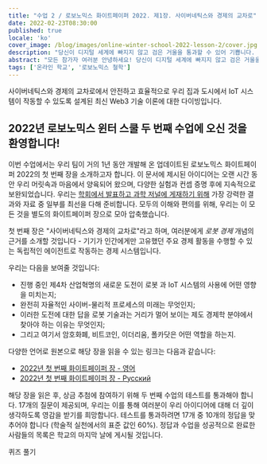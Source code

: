 ```yaml
---
title: "수업 2 / 로보노믹스 화이트페이퍼 2022. 제1장. 사이버네틱스와 경제의 교차로"
date: 2022-02-23T08:30:00
published: true
locale: 'ko'
cover_image: /blog/images/online-winter-school-2022-lesson-2/cover.jpg
description: "당신이 디지털 세계에 빠지지 않고 검은 거울을 통과할 수 있어 기쁩니다. 하지만 이제 더 깊은 다이빙이 당신을 기다리고 있습니다... 사이버네틱스와 경제의 교차로에서 안전하고 효율적으로 우리 집과 도시에서 IoT 시스템이 작동할 수 있도록 설계된 최신 Web3 기술 이론에 대한 다이빙입니다."
abstract: "모든 참가자 여러분 안녕하세요! 당신이 디지털 세계에 빠지지 않고 검은 거울을 통과할 수 있어 기쁩니다. 하지만 이제 더 깊은 다이빙이 당신을 기다리고 있습니다..."
tags: ['온라인 학교', '로보노믹스 철학']
---
```


<PostExpiredInfo/>

 사이버네틱스와 경제의 교차로에서 안전하고 효율적으로 우리 집과 도시에서 IoT 시스템이 작동할 수 있도록 설계된 최신 Web3 기술 이론에 대한 다이빙입니다.

## 2022년 로보노믹스 윈터 스쿨 두 번째 수업에 오신 것을 환영합니다!

이번 수업에서는 우리 팀이 거의 1년 동안 개발해 온 업데이트된 로보노믹스 화이트페이퍼 2022의 첫 번째 장을 소개하고자 합니다. 이 문서에 제시된 아이디어는 오랜 시간 동안 우리 머릿속과 마음에서 양육되어 왔으며, 다양한 실험과 컨셉 증명 후에 지속적으로 보완되었습니다. 우리는 [학회에서 발표하고 과학 저널에 게재하기 위해](https://robonomics.network/papers/) 가장 강력한 결과와 자료 중 일부를 최선을 다해 준비합니다. 모두의 이해와 편의를 위해, 우리는 이 모든 것을 별도의 화이트페이퍼 장으로 모아 압축했습니다.

첫 번째 장은 "사이버네틱스와 경제의 교차로"라고 하며, 여러분에게 *로봇 경제* 개념의 근거를 소개할 것입니다 - 기기가 인간에게만 고유했던 주요 경제 활동을 수행할 수 있는 독립적인 에이전트로 작동하는 경제 시스템입니다.

<TextCard>

우리는 다음을 보여줄 것입니다:

- 진행 중인 제4차 산업혁명의 새로운 도전이 로봇 과 IoT 시스템의 사용에 어떤 영향을 미치는지;
- 완전히 자율적인 사이버-물리적 프로세스의 미래는 무엇인지;
- 이러한 도전에 대한 답을 로봇 기술과는 거리가 멀어 보이는 제도 경제학 분야에서 찾아야 하는 이유는 무엇인지;
- 그리고 여기서 암호화폐, 비트코인, 이더리움, 폴카닷은 어떤 역할을 하는지.

</TextCard>


<TextCard>

다양한 언어로 원본으로 해당 장을 읽을 수 있는 링크는 다음과 같습니다:

- [2022년 첫 번째 화이트페이퍼 장 - 영어](https://ipfs.io/ipfs/QmaxrVWRkNJ9FZmcetE1gBfG3YUKHZifQP9tjmtPGFB3zi)
- [2022년 첫 번째 화이트페이퍼 장 - Русский](https://ipfs.io/ipfs/QmcAm42dMHQxBCyDzsEEezjPrGR9uNdUjAtoQwKr9dayxW)

해당 장을 읽은 후, 상금 추첨에 참여하기 위해 두 번째 수업의 테스트를 통과해야 합니다. 17개의 질문이 제공되며, 우리는 이를 통해 여러분이 우리 아이디어에 대해 더 깊이 생각하도록 영감을 받기를 희망합니다. 테스트를 통과하려면 17개 중 10개의 정답을 맞추어야 합니다 (학술적 실천에서의 표준 값인 60%). 정답과 수업을 성공적으로 완료한 사람들의 목록은 학교의 마지막 날에 게시될 것입니다.

<RbButton href="https://lesson2.robonomics.academy/">퀴즈 풀기</RbButton>

</TextCard>